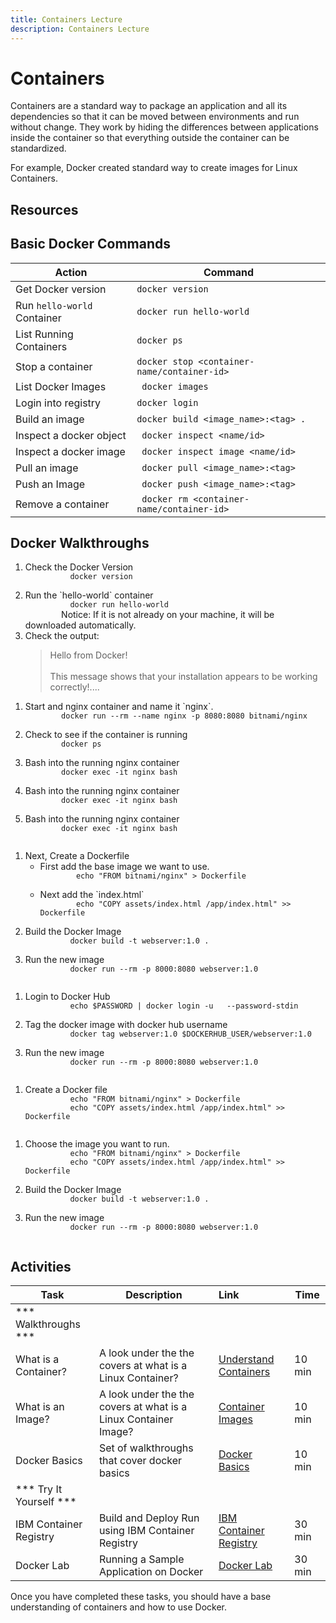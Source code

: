 ```yaml
---
title: Containers Lecture
description: Containers Lecture
---
```


# Containers

Containers are a standard way to package an application and all its dependencies so that it can be moved between environments and run without change. They work by hiding the differences between applications inside the container so that everything outside the container can be standardized.

For example, Docker created standard way to create images for Linux Containers.

## Resources

<MiniCard title="Container Basics Presentation" href="/slides/02-Containers-Basics.pdf">
</MiniCard>

## Basic Docker Commands

| Action   	| Command   |
|-------	|------------	|
| Get Docker version   | ` docker version ` |
| Run `hello-world` Container  	| ` docker run hello-world ` |
| List Running Containers  	| ```docker ps``` |
| Stop a container 	| `docker stop <container-name/container-id>`   |
| List Docker Images	| ` docker images` |
| Login into registry 	| `docker login` |
| Build an image 	| ` docker build <image_name>:<tag> . `   |
| Inspect a docker object 	| ` docker inspect <name/id>`   |
| Inspect a docker image 	| ` docker inspect image <name/id>`   |
| Pull an image 	| ` docker pull <image_name>:<tag>`   |
| Push an Image 	| ` docker push <image_name>:<tag>`  |	
| Remove a container  	| ` docker rm <container-name/container-id>` |


## Docker Walkthroughs

<Accordion>
  <AccordionItem title="Verify Docker Installation">
    <ol>
      <li>
        Check the Docker Version
        <code>
          docker version
        </code>
      </li> 
      <li>
        Run the `hello-world` container         
        <code>
          docker run hello-world 
        </code>
        <InlineNotification>
          Notice: If it is not already on your machine, it will be downloaded automatically.
        </InlineNotification>
      </li> 
      <li>
        Check the output:
        <blockquote>
        Hello from Docker! <br></br>
        This message shows that your installation appears to be working correctly!....
        </blockquote>
      </li> 
    </ol>
  </AccordionItem>
  <AccordionItem title="Running a Basic Container">  
  <ol>
    <li>
      Start and nginx container and name it `nginx`.
      <code>
        docker run --rm --name nginx -p 8080:8080 bitnami/nginx 
      </code>
    </li>
    <li>
      Check to see if the container is running
      <code>
        docker ps
      </code>
    </li>
    <li>
      Bash into the running nginx container
      <code>
        docker exec -it nginx bash
      </code>
    </li>
    <li>
      Bash into the running nginx container
      <code>
        docker exec -it nginx bash
      </code>
    </li>
    <li>
      Bash into the running nginx container
      <code>
        docker exec -it nginx bash
      </code>
    </li>
  </ol>
  </AccordionItem>
  <AccordionItem title="Building and Running a Docker Image">
    <ol>
      <li>
       Next, Create a Dockerfile
      <ul>  
      <li>
        First add the base image we want to use.        
      <code>
        echo "FROM bitnami/nginx" > Dockerfile
      </code>
      </li>
      <li> 
        Next add the `index.html`
      <code> 
        echo "COPY assets/index.html /app/index.html" >> Dockerfile
      </code>
      </li>
      </ul> 
      </li>
      <li>
        Build the Docker Image
        <code>
          docker build -t webserver:1.0 .
        </code>
      </li>
      <li>
        Run the new image
        <code>
          docker run --rm -p 8000:8080 webserver:1.0
        </code>
      </li>
    </ol>
  </AccordionItem>
  <AccordionItem title="Pushing to a Container Registry">  
    <ol>
      <li>
        Login to Docker Hub         
        <code>
          echo $PASSWORD | docker login -u <USERNAME>  --password-stdin 
        </code>
      </li>
      <li>
        Tag the docker image with docker hub username 
        <code>
          docker tag webserver:1.0 $DOCKERHUB_USER/webserver:1.0
        </code>
      </li>
      <li>
        Run the new image
        <code>
          docker run --rm -p 8000:8080 webserver:1.0
        </code>
      </li>
    </ol>
  </AccordionItem>
  <AccordionItem title="Adding Environment Variables for your Container.">  
    <ol>
      <li>
        Create a Docker file          
        <code>
          echo "FROM bitnami/nginx" > Dockerfile
          echo "COPY assets/index.html /app/index.html" >> Dockerfile  
        </code>
      </li>
    </ol>
  </AccordionItem>
    <AccordionItem title="Running a Container with a Mounted Volume">  
    <ol>
      <li>
        Choose the image you want to run.         
        <code>
          echo "FROM bitnami/nginx" > Dockerfile
          echo "COPY assets/index.html /app/index.html" >> Dockerfile  
        </code>
      </li>
      <li>
        Build the Docker Image
        <code>
          docker build -t webserver:1.0 .
        </code>
      </li>
      <li>
        Run the new image
        <code>
          docker run --rm -p 8000:8080 webserver:1.0
        </code>
      </li>
    </ol>
  </AccordionItem>
</Accordion>


## Activities

| Task                            | Description         | Link        | Time    |
| --------------------------------| ------------------  |:----------- |---------|
| *** Walkthroughs ***                         |         |         |     |
| What is a Container? | A look under the the covers at what is a Linux Container? | <a href="https://www.katacoda.com/courses/container-runtimes/what-is-a-container" target="_blank">Understand Containers</a> | 10 min |
| What is an Image? | A look under the the covers at what is a Linux Container Image? | <a href="https://www.katacoda.com/courses/container-runtimes/what-is-a-container-image" target="_blank">Container Images</a> | 10 min |
| Docker Basics | Set of walkthroughs that cover docker basics | <a href="https://www.katacoda.com/courses/docker" target="_blank">Docker Basics</a> | 10 min |
| *** Try It Yourself ***                         |         |         |     |
| IBM Container Registry | Build and Deploy Run using IBM Container Registry  | [IBM Container Registry](./activities/ibmcloud-cr) | 30 min |
| Docker Lab | Running a Sample Application on Docker | [Docker Lab](./activities/) | 30 min |


Once you have completed these tasks, you should have a base understanding of containers and how to use Docker.
